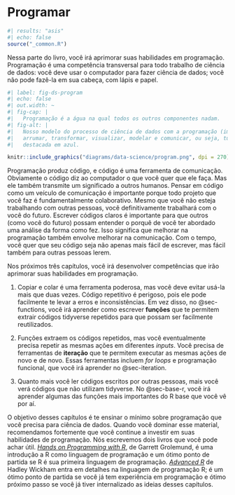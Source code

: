 # Programar {#sec-program-intro .unnumbered}

```r
#| results: "asis"
#| echo: false
source("_common.R")
```

Nessa parte do livro, você irá aprimorar suas habilidades em programação.
Programação é uma competência transversal para todo trabalho de ciência de dados: você deve usar o computador para fazer ciência de dados; você não pode fazê-la em sua cabeça, com lápis e papel.

```r
#| label: fig-ds-program
#| echo: false
#| out.width: ~
#| fig-cap: |
#|   Programação é a água na qual todos os outros componentes nadam.
#| fig-alt: |
#|   Nosso modelo do processo de ciência de dados com a programação (importar,
#|   arrumar, transformar, visualizar, modelar e comunicar, ou seja, tudo)
#|   destacada em azul.

knitr::include_graphics("diagrams/data-science/program.png", dpi = 270)
```

Programação produz código, e código é uma ferramenta de comunicação.
Obviamente o código diz ao computador o que você quer que ele faça.
Mas ele também transmite um significado a outros humanos.
Pensar em código como um veículo de comunicação é importante porque todo projeto que você faz é fundamentalmente colaborativo.
Mesmo que você não esteja trabalhando com outras pessoas, você definitivamente trabalhará com o você do futuro.
Escrever códigos claros é importante para que outros (como você do futuro) possam entender o porquê de você ter abordado uma análise da forma como fez.
Isso significa que melhorar na programação também envolve melhorar na comunicação.
Com o tempo, você quer que seu código seja não apenas mais fácil de escrever, mas fácil também para outras pessoas lerem.

Nos próximos três capítulos, você irá desenvolver competências que irão aprimorar suas habilidades em programação.

1.  Copiar e colar é uma ferramenta poderosa, mas você deve evitar usá-la mais que duas vezes.
    Código repetitivo é perigoso, pois ele pode facilmente te levar a erros e inconsistências.
    Em vez disso, no @sec-functions, você irá aprender como escrever **funções** que te permitem extrair códigos tidyverse repetidos para que possam ser facilmente reutilizados.

2.  Funções extraem os códigos repetidos, mas você eventualmente precisa repetir as mesmas ações em diferentes *inputs*.
    Você precisa de ferramentas de **iteração** que te permitem executar as mesmas ações de novo e de novo.
    Essas ferramentas incluem *for loops* e programação funcional, que você irá aprender no @sec-iteration.

3.  Quanto mais você ler códigos escritos por outras pessoas, mais você verá códigos que não utilizam tidyverse.
    No @sec-base-r, você irá aprender algumas das funções mais importantes do R base que você vê por aí.

O objetivo desses capítulos é te ensinar o mínimo sobre programação que você precisa para ciência de dados.
Quando você dominar esse material, recomendamos fortemente que você continue a investir em suas habilidades de programação.
Nós escrevemos dois livros que você pode achar útil.
[*Hands on Programming with R*](https://rstudio-education.github.io/hopr/), de Garrett Grolemund, é uma introdução a R como linguagem de programação e um ótimo ponto de partida se R é sua primeira linguagem de programação.
[*Advanced R*](https://adv-r.hadley.nz/) de Hadley Wickham entra em detalhes na linguagem de programação R; é um ótimo ponto de partida se você já tem experiência em programação e ótimo próximo passo se você já tiver internalizado as ideias desses capítulos.
